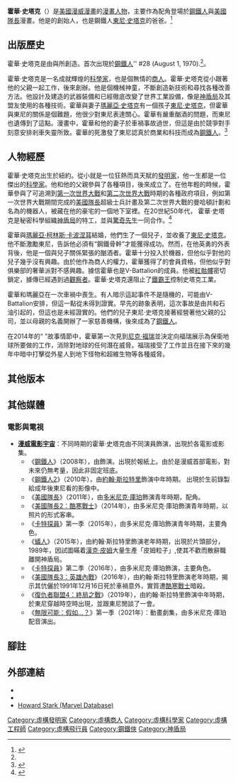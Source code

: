 {{noteTA
|G1=美国漫画
|G2=Marvel
|T=zh-hk:侯活·史達;zh-tw:霍華·史塔克;zh-cn:霍华德·斯塔克
|1=zh-hk:侯活;zh-tw:霍華;zh-cn:霍华德;
|2=zh-hk:史達;zh-tw:史塔克;zh-cn:斯塔克
}}
{{Infobox comics character <!--Wikipedia:WikiProject Comics-->
| image          = 
| imagesize      = 
| caption        = 
| character_name = 霍華·史塔克<br>{{lang|en|Howard Stark}}
| publisher      = [[漫威漫畫|漫威漫畫]]
| homeworld      = [[地球|地球]]
| species        = [[人類|人類]]
| creators       = {{le|阿奇·古德溫|Archie Goodwin}}<br />{{le|唐·赫克|Don Heck}}
| debut          = 《鋼鐵人》第28期 (1970年8月)
| real_name      = 霍華·安東尼·華特·史塔克<ref>''S.H.I.E.L.D.'', vol. 2 #1</ref>
| alliances = {{le|史塔克工業|Stark Industries|史塔克工業}} <br>[[神盾局|神盾局]]
| supports       = [[鋼鐵人|鋼鐵人]] <br/> [[美國隊長|美國隊長]]
| powers         =
*高智商[[天才|天才]]
*專業的[[工程師|工程師]]，[[科學家|科學家]]，[[商人|商人]]，[[電影導演|電影導演]]，[[特工|特工]]
*[[神盾局|神盾局]](原戰略科學軍團)改組投資創始人
}}

'''霍華·史塔克'''（{{lang-en|Howard Stark}}）是[[美國|美國]][[漫威漫畫|漫威漫畫]]的[[漫畫人物|漫畫人物]]，主要作為配角登場於[[鋼鐵人|鋼鐵人]]與[[美國隊長|美國隊長]]漫畫。他是{{le|史塔克工業|Stark Industries|史塔克工業}}的創始人，也是鋼鐵人[[東尼·史塔克|東尼·史塔克]]的爸爸。<ref name="#1">{{cite comic|writer=[[Archie_Goodwin_(comics)|Goodwin, Archie]]|penciller=[[Heck,_Don|Heck, Don]]|inker=Craig, Johnny|title=Iron Man|issue=28|story=The Controller Lives!|date=August 1970}}</ref>

==出版歷史==
霍華·史塔克是由{{le|阿奇·古德溫|Archie Goodwin}}與{{le|唐·赫克|Don Heck}}所創造。首次出現於[[鋼鐵人|鋼鐵人]]'' #28 (August 1, 1970).<ref name="#1"/>。

霍華·史塔克是一名成就輝煌的[[科學家|科學家]]，也是個無情的[[商人|商人]]。霍華·史塔克從小跟著他的父親一起工作，後來創辦{{le|史塔克工業|Stark Industries|史塔克工業}}。他是個機械神童，不斷創造新技術和尋找各種改善方法。他設計及建造的武器裝備和已經徹底改變了世界工業設備，像是[[神盾局|神盾局]]及其盟友使用的各種技術。霍華與妻子[[瑪麗亞·史塔克|瑪麗亞·史塔克]]有一個孩子[[東尼·史塔克|東尼·史塔克]]，但霍華與東尼的關係是個難題，他很少對東尼表達關心。霍華有嚴重酗酒的問題，而東尼也遺傳到了這點。漫畫中，霍華和他的妻子於車禍事故過世，但這是由於競爭對手刻意安排剎車失靈所致。霍華的死激發了東尼認真於商業和科技而成為[[鋼鐵人|鋼鐵人]]。<ref>{{cite web|url=http://marvel.com/universe/Stark,_Howard|title=Stark, Howard - Marvel Universe Archive|accessdate=August 17, 2014|publisher=[[Marvel_Comics|Marvel Comics]]|archive-date=2017-07-05|archive-url=https://web.archive.org/web/20170705235218/http://marvel.com/universe/Stark,_Howard|dead-url=no}}</ref>

==人物經歷==
霍華·史塔克出生於紐約。從小就是一位狂熱而具天賦的[[發明家|發明家]]，他一生都是一位傑出的[[科學家|科學家]]。他和他的父親參與了各種項目，後來成立了{{le|史塔克工業|Stark Industries}}。在他年輕的時候，霍華參與了可追溯到[[第一次世界大戰|第一次世界大戰]]和[[第二次世界大戰|第二次世界大戰]]時期的各種政府項目，例如第一次世界大戰期間完成的[[美國隊長|美國隊長]]超級士兵計畫及第二次世界大戰的曼哈頓計劃和名為{{link-en|軍火庫 (漫威漫画)|Arsenal (Marvel Comics)|軍火庫}}的機器人，被藏在他的豪宅的一個地下室裡。在20世紀50年代， 霍華·史塔克是秘密科學組織[[神盾局|神盾局]]的特工，並與[[驚奇先生|驚奇先生]]一同合作。<ref>{{cite book |last=Hickman |first=Jonathan |date=June 1, 2011 |title= Chapter One: Terribilita |url= |location=[[New_York_City|New York City]]|publisher=[[Marvel_Comics|Marvel Comics]]}}</ref>

霍華與[[瑪麗亞·史塔克|瑪麗亞·柯林斯·卡波涅耳]]結婚，他們生了一個兒子，並收養了[[東尼·史塔克|東尼·史塔克]]。他不斷激勵東尼，告訴他必須有“鋼鐵骨幹”才能獲得成功。然而，在他英勇的外表背後，他是一個與兒子關係緊張的酗酒者。霍華十分投入於機器，但他似乎對他的兒子幾乎沒有興趣。由於他作為商人的權力，霍華獲得了{{le|地獄火俱樂部|Hellfire Club (comics)}}的會員資格，但他似乎對俱樂部的奢華派對不感興趣。據信霍華也是V-Battalion的成員。他被[[紅骷髏|紅骷髏]]密切鎖定，據傳已經遇到過[[觀察者_(漫畫)|觀察者]]{{le|奧圖(漫畫)|Uatu|奧圖}}。霍華·史塔克還阻止了[[鐵霸王|鐵霸王]]控制史塔克工業。

霍華和瑪麗亞在一次車禍中喪生。有人暗示這起事件不是隨機的，可能由V-Battalion安排，但這一點從未得到證實。早先的跡象表明，這次事故是由共和石油引起的，但這也是未經證實的。他們的兒子東尼·史塔克接著經營著他父親的公司，並以母親的名義開辦了一家慈善機構，後來成為了[[鋼鐵人|鋼鐵人]]。

在2014年的“ {{le|源生之罪 (漫畫)|Original Sin (comics)|源生之罪}} ”故事情節中，霍華第一次見到[[尼克·福瑞|尼克·福瑞]]並決定向福瑞展示為保衛地球所要做的工作，消除對地球的任何潛在威脅。福瑞接受了工作並且在接下來的幾年中暗中打擊從外星人到地下怪物和超維生物等各種威脅。

==其他版本==

==其他媒體==
=== 電影與電視 ===
* '''[[漫威電影宇宙|漫威電影宇宙]]'''：不同時期的霍華·史塔克由不同演員飾演，出現於各電影或影集。
** 《[[鋼鐵人_(電影)|鋼鐵人]]》（2008年），由{{le|Gerard Sanders|Gerard Sanders|Gerard Sanders}}飾演。出現於報紙上。由於是漫威首部電影，對未來仍無考量，因此非固定班底。
** 《[[鋼鐵人2|鋼鐵人2]]》（2010年），由[[約翰·斯拉特里|約翰·斯拉特里]]飾演中年時期。 出現於生前錄製給成年後東尼看的影像中。
** 《[[美國隊長_(電影)|美國隊長]]》（2011年），由[[多米尼克·庫珀|多米尼克·庫珀]]飾演青年時期，配角。
** 《[[美國隊長2：酷寒戰士|美國隊長2：酷寒戰士]]》（2014年），由多米尼克·庫珀飾演青年時期，以照片的形式客串。
** 《[[卡特探員|卡特探員]]》第一季（2015年），由多米尼克·庫珀飾演青年時期，主要角色。	
** 《[[蟻人_(電影)|蟻人]]》（2015年），由約翰·斯拉特里飾演老年時期，出現於片頭部分，1989年，因試圖瞞着[[漢克·皮姆|漢克·皮姆]]大量生產「皮姆粒子」,使其不歡而散辭職離開神盾局。
** 《[[卡特探員|卡特探員]]》第二季（2016年），由多米尼克·庫珀飾演，主要角色。
** 《[[美國隊長3：英雄內戰|美國隊長3：英雄內戰]]》（2016年），由約翰·斯拉特里飾演老年時期，揭示其伉儷於1991年12月16日死於車禍意外，實質遭[[酷寒戰士|酷寒戰士]]暗殺。
** 《[[復仇者聯盟4：終局之戰|復仇者聯盟4：終局之戰]]》（2019年），由約翰·斯拉特里飾演中年時期，於東尼穿越時空時出現，並跟東尼閒談了一會。
** 《[[無限可能：假如…？|無限可能：假如…？]]》第一季（2021年）：動畫劇集，由多米尼克·庫珀配音演出。

==腳註==
{{reflist}}

==外部連結==
*{{IMDb character|0108491}}
*{{Comicbookdb|type=character|id=20558|title=Howard Stark}}
*[http://marvel.wikia.com/wiki/Howard_Stark Howard Stark (Marvel Database)] {{Wayback|url=http://marvel.wikia.com/wiki/Howard_Stark |date=20160427092302 }}

{{鋼鐵人}}
{{神盾局}}

[[Category:虛構發明家|Category:虛構發明家]]
[[Category:虛構商人|Category:虛構商人]]
[[Category:虛構科學家|Category:虛構科學家]]
[[Category:虛構工程師|Category:虛構工程師]]
[[Category:虛構飛行員|Category:虛構飛行員]]
[[Category:鋼鐵俠|Category:鋼鐵俠]]
[[Category:神盾局|Category:神盾局]]